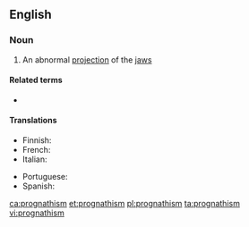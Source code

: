 ==English==

===Noun===
{{wikipedia}}
{{en-noun|~}}

# An abnormal [[projection]] of the [[jaw]]s

====Related terms====
* {{l|en|prognathic}}

====Translations====
{{trans-top|abnormal projection of jaws}}
* Finnish: {{t|fi|prognatia}}
* French: {{t+|fr|prognathisme|f}}
* Italian: {{t|it|prognatismo|m}}
{{trans-mid}}
* Portuguese: {{t|pt|prognatismo|m}}
* Spanish: {{t+|es|prognatismo|m}}
{{trans-bottom}}

[[ca:prognathism]]
[[et:prognathism]]
[[pl:prognathism]]
[[ta:prognathism]]
[[vi:prognathism]]